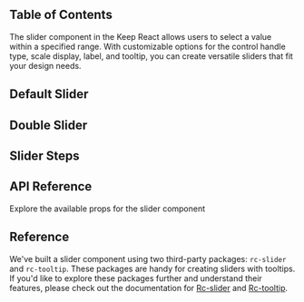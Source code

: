 



## Table of Contents

The slider component in the Keep React allows users to select a value within a specified range. With customizable options for the control handle type, scale display, label, and tooltip, you can create versatile sliders that fit your design needs.

## Default Slider

<CodePreview github="Slider" code={DefaultSliderCode}>
  <DefaultSlider />
</CodePreview>

## Double Slider

<CodePreview github="Slider" code={DoubleSliderCode}>
  <DoubleSlider />
</CodePreview>

## Slider Steps

<CodePreview github="Slider" code={SliderStepsCode}>
  <SliderSteps />
</CodePreview>

## API Reference

Explore the available props for the slider component

<ComponentApi data={sliderAPIData} />

## Reference

We've built a slider component using two third-party packages: `rc-slider` and `rc-tooltip`. These packages are handy for creating sliders with tooltips. If you'd like to explore these packages further and understand their features, please check out the documentation for [Rc-slider](https://www.npmjs.com/package/rc-slider) and [Rc-tooltip](https://www.npmjs.com/package/rc-tooltip).
